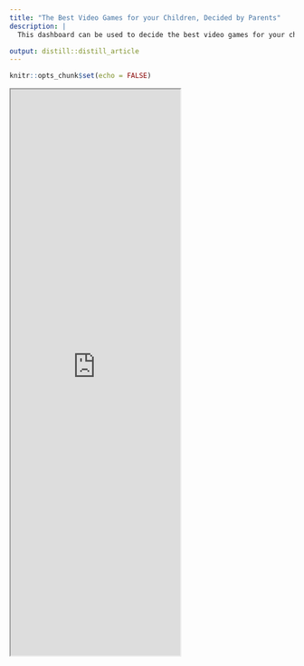 ```yaml
---
title: "The Best Video Games for your Children, Decided by Parents"
description: |
  This dashboard can be used to decide the best video games for your children, based on platform, genre, rating, and critic score.

output: distill::distill_article
---
```


```r
knitr::opts_chunk$set(echo = FALSE)
```

<iframe src="https://mcginnis.shinyapps.io/VideoGameSelector/" class="1-screen-inset-shaded" height="1000px"></iframe>





